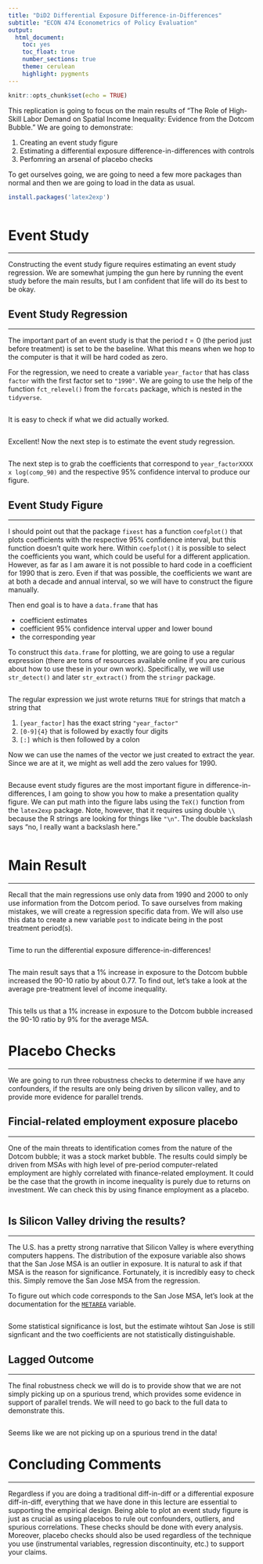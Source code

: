 ```yaml
---
title: "DiD2 Differential Exposure Difference-in-Differences"
subtitle: "ECON 474 Econometrics of Policy Evaluation"
output: 
  html_document:
    toc: yes
    toc_float: true
    number_sections: true
    theme: cerulean
    highlight: pygments
---
```


```r
knitr::opts_chunk$set(echo = TRUE)
```


This replication is going to focus on the main results of "The Role of High-Skill Labor Demand on Spatial Income Inequality: Evidence from the Dotcom Bubble."
We are going to demonstrate:

1. Creating an event study figure
2. Estimating a differential exposure difference-in-differences with controls
3. Perfomring an arsenal of placebo checks


To get ourselves going, we are going to need a few more packages than normal and then we are going to load in the data as usual.

```r
install.packages('latex2exp')
```

```r

```

# Event Study
********************************************************************************


Constructing the event study figure requires estimating an event study regression.
We are somewhat jumping the gun here by running the event study before the main results, but I am confident that life will do its best to be okay.

## Event Study Regression
**********************************************************************

The important part of an event study is that the period $t=0$ (the period just before treatment) is set to be the baseline. 
What this means when we hop to the computer is that it will be hard coded as zero.

For the regression, we need to create a variable `year_factor` that has class `factor` with the first factor set to `"1990"`.
We are going to use the help of the function `fct_relevel()` from the `forcats` package, which is nested in the `tidyverse`.

```r

```

It is easy to check if what we did actually worked.

```r

```


Excellent! 
Now the next step is to estimate the event study regression.

```r

```

The next step is to grab the coefficients that correspond to `year_factorXXXX x log(comp_90)` and the respective 95% confidence interval to produce our figure.

## Event Study Figure
**********************************************************************

I should point out that the package `fixest` has a function `coefplot()` that plots coefficients with the respective 95% confidence interval, but this function doesn't quite work here.
Within `coefplot()` it is possible to select the coefficients you want, which could be useful for a different application. 
However, as far as I am aware it is not possible to hard code in a coefficient for 1990 that is zero. 
Even if that was possible, the coefficients we want are at both a decade and annual interval, so we will have to construct the figure manually. 

Then end goal is to have a `data.frame` that has

- coefficient estimates
- coefficient 95% confidence interval upper and lower bound
- the corresponding year
    
To construct this `data.frame` for plotting, we are going to use a regular expression (there are tons of resources available online if you are curious about how to use these in your own work). 
Specifically, we will use `str_detect()` and later `str_extract()` from the `stringr` package.

```r

```

The regular expression we just wrote returns `TRUE` for strings that match a string that

1. `[year_factor]` has the exact string `"year_factor"`
2. `[0-9]{4}` that is followed by exactly four digits
3. `[:]` which is then followed by a colon

Now we can use the names of the vector we just created to extract the year.
Since we are at it, we might as well add the zero values for 1990.

```r

```


Because event study figures are the most important figure in difference-in-differences, I am going to show you how to make a presentation quality figure.
We can put \LaTeX math into the figure labs using the `TeX()` function from the `latex2exp` package. 
Note, however, that it requires using double `\\` because the R strings are looking for things like `"\n"`. 
The double backslash says "no, I really want a backslash here."

```r

```



# Main Result
********************************************************************************

Recall that the main regressions use only data from 1990 and 2000 to only use information from the Dotcom period.
To save ourselves from making mistakes, we will create a regression specific data from.
We will also use this data to create a new variable `post` to indicate being in the post treatment period(s).

```r

```

Time to run the differential exposure difference-in-differences!

```r

```
The main result says that a 1% increase in exposure to the Dotcom bubble increased the 90-10 ratio by about 0.77. 
To find out, let's take a look at the average pre-treatment level of income inequality.

```r

```

This tells us that a 1% increase in exposure to the Dotcom bubble increased the 90-10 ratio by 9% for the average MSA.


# Placebo Checks
********************************************************************************

We are going to run three robustness checks to determine if we have any confounders, if the results are only being driven by silicon valley, and to provide more evidence for parallel trends.


## Fincial-related employment exposure placebo
**********************************************************************

One of the main threats to identification comes from the nature of the Dotcom bubble; it was a stock market bubble. 
The results could simply be driven from MSAs with high level of pre-period computer-related employment are highly correlated with finance-related employment.
It could be the case that the growth in income inequality is purely due to returns on investment.
We can check this by using finance employment as a placebo.

```r

```


## Is Silicon Valley driving the results?
**********************************************************************

The U.S. has a pretty strong narrative that Silicon Valley is where everything computers happens. 
The distribution of the exposure variable also shows that the San Jose MSA is an outlier in exposure.
It is natural to ask if that MSA is the reason for significance.
Fortunately, it is incredibly easy to check this.
Simply remove the San Jose MSA from the regression.

To figure out which code corresponds to the San Jose MSA, let's look at the documentation for the [`METAREA`](https://usa.ipums.org/usa-action/variables/METAREA#codes_section) variable.

```r

```


Some statistical significance is lost, but the estimate wihtout San Jose is still signficant and the two coefficients are not statistically distinguishable.


## Lagged Outcome
**********************************************************************

The final robustness check we will do is to provide show that we are not simply picking up on a spurious trend, which provides some evidence in support of parallel trends.
We will need to go back to the full data to demonstrate this.

```r

```


Seems like we are not picking up on a spurious trend in the data!


# Concluding Comments
********************************************************************************


Regardless if you are doing a traditional diff-in-diff or a differential exposure diff-in-diff, everything that we have done in this lecture are essential to supporting the empirical design. 
Being able to plot an event study figure is just as crucial as using placebos to rule out confounders, outliers, and spurious correlations.
These checks should be done with every analysis. 
Moreover, placebo checks should also be used regardless of the technique you use (instrumental variables, regression discontinuity, etc.) to support your claims.